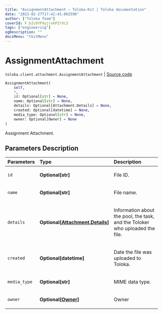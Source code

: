 ```yaml
---
title: "AssignmentAttachment — Toloka-Kit | Toloka documentation"
date: "2023-02-27T17:42:45.002590"
author: ["Toloka Team"]
coverId: F_bIcOYF9yjrxkPZrXc3
tags: ["engineering"]
ogDescription: ""
docsMenu: "tkitMenu"
---
```


# AssignmentAttachment
`toloka.client.attachment.AssignmentAttachment` | [Source code](https://github.com/Toloka/toloka-kit/blob/v1.1.4/src/client/attachment.py#L55)

```python
AssignmentAttachment(
    self,
    *,
    id: Optional[str] = None,
    name: Optional[str] = None,
    details: Optional[Attachment.Details] = None,
    created: Optional[datetime] = None,
    media_type: Optional[str] = None,
    owner: Optional[Owner] = None
)
```

Assignment Attachment.

## Parameters Description

| Parameters | Type | Description |
| :----------| :----| :-----------|
`id`|**Optional\[str\]**|<p>File ID.</p>
`name`|**Optional\[str\]**|<p>File name.</p>
`details`|**Optional\[[Attachment.Details](/docs/toloka-kit/reference/toloka.client.attachment.Attachment.Details)\]**|<p>Information about the pool, the task, and the Toloker who uploaded the file.</p>
`created`|**Optional\[datetime\]**|<p>Date the file was uploaded to Toloka.</p>
`media_type`|**Optional\[str\]**|<p>MIME data type.</p>
`owner`|**Optional\[[Owner](/docs/toloka-kit/reference/toloka.client.owner.Owner)\]**|<p>Owner</p>